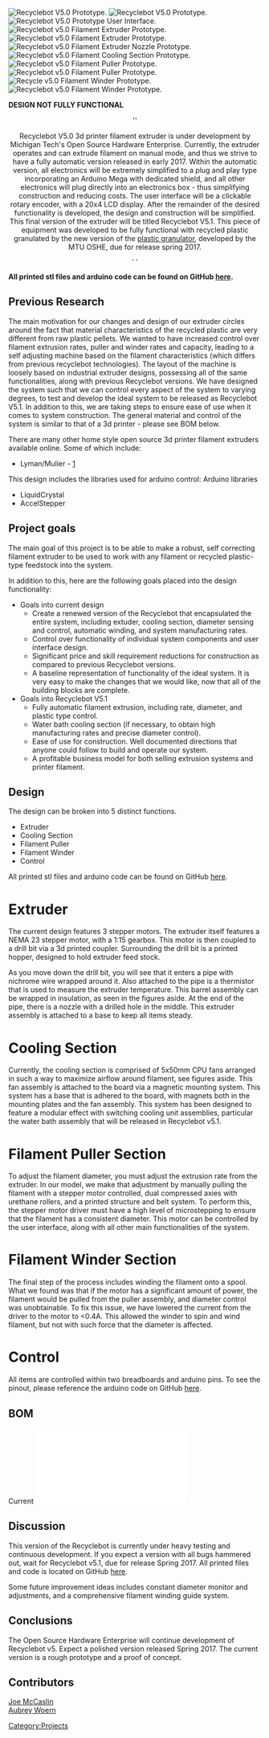 [[File:2_OSHE Extruder 12_13_2016.jpg|thumb|right|Recyclebot V5.0 Prototype.]]
[[File:OSHE Extruder 12_13_2016.jpg|thumb|right|Recyclebot V5.0 Prototype.]]
[[File:3_OSHE Extruder 12_13_2016.jpg|thumb|right|Recyclebot V5.0 Prototype User Interface.]]
[[File:Filament Extruder Recyclebot v5.jpeg|thumb|Recyclebot v5.0 Filament Extruder Prototype.]]
[[File:Filament Extruder Recyclebot v5_2.jpeg|thumb|Recyclebot v5.0 Filament Extruder Prototype.]]
[[File:Filament Nozzle Recyclebot v5.jpeg|thumb|Recyclebot v5.0 Filament Extruder Nozzle Prototype.]]
[[File:Filament Fans Recyclebot v5.jpeg|thumb|Recyclebot v5.0 Filament Cooling Section Prototype.]]
[[File:Filament Puller Recyclebot v5_2.jpeg|thumb|Recyclebot v5.0 Filament Puller Prototype.]]
[[File:Filament Puller Recyclebot v5.jpeg|thumb|Recyclebot v5.0 Filament Puller Prototype.]]
[[File:Filament Winder Recyclebot v5_2.jpeg|thumb|Recycle v5.0 Filament Winder Prototype.]]
[[File:Filament Winder Recyclebot v5.jpeg|thumb|Recyclebot v5.0 Filament Winder Prototype.]]


'''DESIGN NOT FULLY FUNCTIONAL'''
<center>''

Recyclebot V5.0 3d printer filament extruder is under development by Michigan Tech's Open Source Hardware Enterprise. Currently, the extruder operates and can extrude filament on manual mode, and thus we strive to have a fully automatic version released in early 2017. Within the automatic version, all electronics will be extremely simplified to a plug and play type incorporating an Arduino Mega with dedicated shield, and all other electronics will plug directly into an electronics box - thus simplifying construction and reducing costs. The user interface will be a clickable rotary encoder, with a 20x4 LCD display. After the remainder of the desired functionality is developed, the design and construction will be simplified. This final version of the extruder will be titled Recyclebot V5.1. This piece of equipment was developed to be fully functional with recycled plastic granulated by the new version of the [[Open Source Hardware Enterprise Plastic Granulator|plastic granulator]], developed by the MTU OSHE, due for release spring 2017.

 ''</center>

'''All printed stl files and arduino code can be found on GitHub [https://github.com/jmccaslin93/Recyclebot-v5.0 here].'''

== Previous Research ==
The main motivation for our changes and design of our extruder circles around the fact that material characteristics of the recycled plastic are very different from raw plastic pellets. We wanted to have increased control over filament extrusion rates, puller and winder rates and capacity, leading to a self adjusting machine based on the filament characteristics (which differs from previous recyclebot technologies). The layout of the machine is loosely based on industrial extruder designs, possessing all of the same functionalities, along with previous Recyclebot versions. We have designed the system such that we can control every aspect of the system to varying degrees, to test and develop the ideal system to be released as Recyclebot V5.1. In addition to this, we are taking steps to ensure ease of use when it comes to system construction. The general material and control of the system is similar to that of a 3d printer - please see BOM below.

There are many other home style open source 3d printer filament extruders available online. Some of which include:
  
* Lyman/Mulier - [https://www.thingiverse.com/thing:380987]

This design includes the libraries used for arduino control:
Arduino libraries
* LiquidCrystal
* AccelStepper

== Project goals ==
The main goal of this project is to be able to make a robust, self correcting filament extruder to be used to work with any filament or recycled plastic-type feedstock into the system.

In addition to this, here are the following goals placed into the design functionality:
* Goals into current design
** Create a renewed version of the Recyclebot that encapsulated the entire system, including extuder, cooling section, diameter sensing and control, automatic winding, and system manufacturing rates.
** Control over functionality of individual system components and user interface design. 
** Significant price and skill requirement reductions for construction as compared to previous Recyclebot versions.
** A baseline representation of functionality of the ideal system. It is very easy to make the changes that we would like, now that all of the building blocks are complete.
* Goals into Recyclebot V5.1
** Fully automatic filament extrusion, including rate, diameter, and plastic type control.
** Water bath cooling section (if necessary, to obtain high manufacturing rates and precise diameter control).
** Ease of use for construction. Well documented directions that anyone could follow to build and operate our system.
** A profitable business model for both selling extrusion systems and printer filament.

== Design ==

The design can be broken into 5 distinct functions.
* Extruder
* Cooling Section
* Filament Puller
* Filament Winder
* Control


All printed stl files and arduino code can be found on GitHub [https://github.com/jmccaslin93/Recyclebot-v5.0 here].

= Extruder =
The current design features 3 stepper motors. The extruder itself features a NEMA 23 stepper motor, with a 1:15 gearbox. This motor is then coupled to a drill bit via a 3d printed coupler. Surrounding the drill bit is a printed hopper, designed to hold extruder feed stock.

As you move down the drill bit, you will see that it enters a pipe with nichrome wire wrapped around it. Also attached to the pipe is a thermistor that is used to measure the extruder temperature. This barrel assembly can be wrapped in insulation, as seen in the figures aside. At the end of the pipe, there is a nozzle with a drilled hole in the middle. This extruder assembly is attached to a base to keep all items steady.

= Cooling Section =
Currently, the cooling section is comprised of 5x50mm CPU fans arranged in such a way to maximize airflow around filament, see figures aside. This fan assembly is attached to the board via a magnetic mounting system. This system has a base that is adhered to the board, with magnets both in the mounting plates and the fan assembly. This system has been designed to feature a modular effect with switching cooling unit assemblies, particular the water bath assembly that will be released in Recyclebot v5.1.

= Filament Puller Section =
To adjust the filament diameter, you must adjust the extrusion rate from the extruder. In our model, we make that adjustment by manually pulling the filament with a stepper motor controlled, dual compressed axies with urethane rollers, and a printed structure and belt system. To perform this, the stepper motor driver must have a high level of microstepping to ensure that the filament has a consistent diameter. This motor can be controlled by the user interface, along with all other main functionalities of the system.

= Filament Winder Section =
The final step of the process includes winding the filament onto a spool. What we found was that if the motor has a significant amount of power, the filament would be pulled from the puller assembly, and diameter control was unobtainable. To fix this issue, we have lowered the current from the driver to the motor to <0.4A. This allowed the winder to spin and wind filament, but not with such force that the diameter is affected.

= Control = 
All items are controlled within two breadboards and arduino pins. To see the pinout, please reference the arduino code on GitHub [https://github.com/jmccaslin93/Recyclebot-v5.0 here].


== BOM ==
Current [[File:Recyclebot v5.0 BOM.pdf|Recyclebot V5.0 Prototype BOM.]]

== Discussion ==
This version of the Recyclebot is currently under heavy testing and continuous development. If you expect a version with all bugs hammered out, wait for Recyclebot v5.1, due for release Spring 2017. All printed files and code is located on GitHub [https://github.com/jmccaslin93/Recyclebot-v5.0 here].

Some future improvement ideas includes constant diameter monitor and adjustments, and a comprehensive filament winding guide system.

== Conclusions ==
The Open Source Hardware Enterprise will continue development of Recyclebot v5. Expect a polished version released Spring 2017. The current version is a rough prototype and a proof of concept.

== Contributors ==
[[User:jmccaslin| Joe McCaslin]] <br />
[[User:Alwoern|Aubrey Woern]] <br />

<!-- Don't change the next line unless you intend to change the categorization -->
<!-- Do add additional, appropriate categories.  See http://www.appropedia.org/Appropedia:CategoryTree for ideas. -->
[[Category:Projects]]